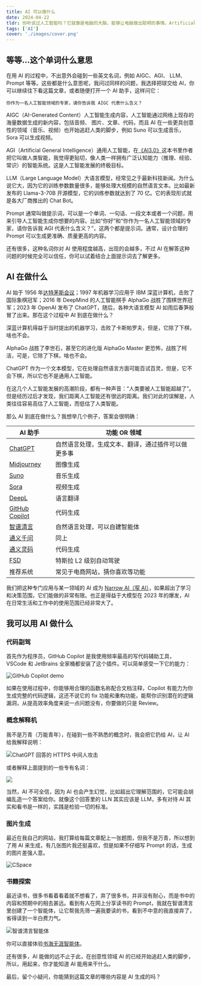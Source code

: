 ```yaml
---
title: AI 可以做什么
date: 2024-04-22
tldr: 你听说过人工智能吗？它就像是电脑的大脑，能够让电脑做出聪明的事情。Artificial Intelligence 人工智能，简称 AI，可以用来做很多厉害的事情。
tags: ['AI']
cover: './images/cover.png'
---
```


## 等等...这个单词什么意思

在用 AI 的过程中，不出意外会碰到一些英文名词，例如 AIGC、AGI、 LLM、Prompt 等等。这些都是什么意思呢，我问过同样的问题，我选择把球交给 AI，你可以继续往下看这篇文章，或者随便打开一个 AI 助手，这样问它：

```
你作为一名人工智能领域的专家，请你告诉我 AIGC 代表什么含义？
```

AIGC（AI-Generated Content）人工智能生成内容，人工智能通过网络上现存的海量数据生成的新内容，包括音频、 图片、文章、代码，而且 AI 在一些更具创意性的领域（音乐、视频）也开始追赶人类的脚步，例如 Suno 可以生成音乐，Sora 可以生成视频。

AGI（Artificial General Intelligence）通用人工智能，在[《AI3.0》](https://book.douban.com/subject/35351678/)这本书里作者把它叫做人类智能，我觉得更贴切，像人类一样拥有广泛认知能力（推理、经验、常识）的智能系统。这是人工智能发展的终极目标。

LLM（Large Language Model）大语言模型，经常见之于最新科技新闻。为什么说它大，因为它的训练参数数量很多，能够处理大规模的自然语言文本。比如最新发布的 Llama-3-70B 开源模型，它的训练参数就达到了 70 亿。它的表现形式就是各大厂商推出的 Chat Bot。

Prompt 通常叫做提示词，可以是一个单词、一句话、一段文本或者一个问题，用来引导人工智能生成你想要的内容。比如“你好”和“你作为一名人工智能领域的专家，请你告诉我 AGI 代表什么含义？”，这两个都是提示词。通常，设计合理的 Prompt 可以生成更准确、质量更高的内容。

还有很多，这种名词你对 AI 使用程度越高，出现的会越多，不过 AI 在解答这种问题的时候完全可以信任，你可以试着结合上面提示词去了解更多。

## AI 在做什么

AI 始于 1956 年[达特茅斯会议](https://baike.baidu.com/item/%E8%BE%BE%E7%89%B9%E8%8C%85%E6%96%AF%E4%BC%9A%E8%AE%AE/22287232)；1997 年机器学习应用于 IBM 深蓝计算机，击败了国际象棋冠军；2016 年 DeepMind 的人工智能棋手 AlphaGo 战胜了围棋世界冠军；2023 年 OpenAI 发布了 ChatGPT，随后，各种大语言模型 AI 如雨后春笋般冒了出来。那在这个过程中 AI 到底在做什么？

深蓝计算机得益于当时提出的机器学习，击败了卡斯帕罗夫，但是，它除了下棋，啥也不会。

AlphaGo 战胜了李世石，甚至它的进化版 AlphaGo Master 更恐怖，战胜了柯洁，可是，它除了下棋，啥也不会。

ChatGPT 作为一个文本模型，它在处理自然语言方面可能百试百灵，但是，它不会下棋，所以它也不是通用人工智能。

在这几个人工智能发展的高潮阶段，都有一种声音：“人类要被人工智能超越了”。但是经历过后才发现，我们距离人工智能还有很远的距离。我们对此的误解是，人类往往容易高估了人工智能，而低估了人类智能。

那么 AI 到底在做什么？我想举几个例子，答案会很明确：

| AI 助手                                               | 功能 OR 领域                                       |
| ----------------------------------------------------- | -------------------------------------------------- |
| [ChatGPT](https://chat.openai.com/)                   | 自然语言处理，生成文本、翻译，通过插件可以做更多事 |
| [Midjourney](https://www.midjourney.com/home)         | 图像生成                                           |
| [Suno](https://suno.com/)                             | 音乐生成                                           |
| [Sora](https://openai.com/sora)                       | 视频生成                                           |
| [DeepL](https://www.deepl.com/translator)             | 语言翻译                                           |
| [GitHub Copilot](https://github.com/features/copilot) | 代码生成                                           |
| [智谱清言](https://chatglm.cn/)                       | 自然语言处理，可以自建智能体                       |
| [通义千问](https://tongyi.aliyun.com/qianwen/)        | 同上                                               |
| [通义灵码](https://tongyi.aliyun.com/lingma)          | 代码生成                                           |
| [FSD](https://baike.baidu.com/item/FSD/55555932)      | 特斯拉 L2 级别自动驾驶                             |
| 推荐系统                                              | 常见于电商网站，猜你喜欢等功能                     |

我们把这种专门应用与某一领域的 AI 成为 [Narrow AI（窄 AI）](https://baike.baidu.com/item/%E5%BC%B1%E4%BA%BA%E5%B7%A5%E6%99%BA%E8%83%BD/10403703)，如果超出了学习和决策范围，它们能做的非常有限。也正是得益于大模型在 2023 年的爆发，AI 在日常生活和工作中的使用范围已经非常大了。

## 我可以用 AI 做什么

### 代码副驾

首先作为程序员，GitHub Copilot 是我使用频率最高的写代码辅助工具，VSCode 和 JetBrains 全家桶都安装了这个插件。可以简单感受一下它的能力：

![GitHub Copilot demo](https://ozyatdwrbhhuzwoqbwmq.supabase.co/storage/v1/object/public/blog/github-copilot.png)

如果在使用过程中，你能够用合理的函数名称配合文档注释，Copilot 有能力为你生成完整的代码逻辑，这还不说它的 fix 功能和重构功能，能帮你识别潜在的逻辑漏洞，从提高效率角度来说一点问题没有，你要做的只是 Review。

### 概念解释机

我不是万青（万能青年），在碰到一些不熟悉的概念时，我会把它扔给 AI，让 AI 给我解释说明：

![ChatGPT 回答的 HTTPS 中间人攻击](https://ozyatdwrbhhuzwoqbwmq.supabase.co/storage/v1/object/public/blog/605shots_so.png)

或者解释上面提到的一些专有名词：

![](https://ozyatdwrbhhuzwoqbwmq.supabase.co/storage/v1/object/public/blog/explain-thins.png)

当然，AI 不可全信，因为 AI 也会产生幻觉，比如超出它理解范围的，它可能会胡编乱造一个答案给你。就像这个回答里的 LLN 其实应该是 LLM，多有对待 AI 其实和看书是一样的，实践是检验一切的标准。

### 图片生成

最近在我自己的网站，我打算给每篇文章配上一张题图，但我不是万青，所以想到了用 AI 来生成，有几张图片我还挺喜欢，但是如果不仔细写 Prompt 的话，生成的图片差强人意。

![CSpace](https://ozyatdwrbhhuzwoqbwmq.supabase.co/storage/v1/object/public/blog/614shots_so.png)

### 书籍探索

最近读书，很多书看着看着就不想看了，弃了很多书，并非没有耐心，而是书中的内容和预期中的相去甚远。看到有人在网上分享读书的 Prompt，我就在智谱清言里创建了一个智能体，让它帮我先筛一遍我要读的书，看到不中意的我直接弃了，省得读到一半白费力气。

![智谱清言智能体](https://ozyatdwrbhhuzwoqbwmq.supabase.co/storage/v1/object/public/blog/930shots_so.png)

你可以直接体验[书海无涯智能体](https://chatglm.cn/agentShare?id=660bca95fd90b2aff79e10a9&is_share=1&share_from=pc)。

还有很多，AI 能做的远不止于此，在创意性领域 AI 的已经开始追赶人类的脚步，所以，用起来，你才能知道 AI 能用来干什么。

最后，留个小疑问，你能猜到这篇文章的哪些内容是 AI 生成的吗？

